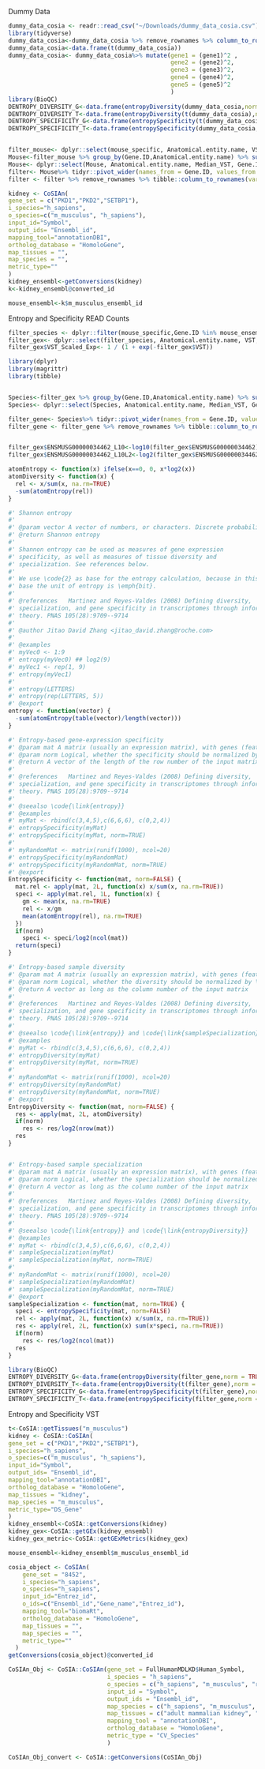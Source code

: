 Dummy Data
```r
dummy_data_cosia <- readr::read_csv("~/Downloads/dummy_data_cosia.csv")
library(tidyverse)
dummy_data_cosia<-dummy_data_cosia %>% remove_rownames %>% column_to_rownames(var="...1")
dummy_data_cosia<-data.frame(t(dummy_data_cosia))
dummy_data_cosia<- dummy_data_cosia%>% mutate(gene1 = (gene1)^2 ,
                                              gene2 = (gene2)^2,
                                              gene3 = (gene3)^2,
                                              gene4 = (gene4)^2,
                                              gene5 = (gene5)^2
                                              )
library(BioQC)
DENTROPY_DIVERSITY_G<-data.frame(entropyDiversity(dummy_data_cosia,norm = TRUE)) # across genes
DENTROPY_DIVERSITY_T<-data.frame(entropyDiversity(t(dummy_data_cosia),norm = TRUE)) # across tissue
DENTROPY_SPECIFICITY_G<-data.frame(entropySpecificity(t(dummy_data_cosia),norm = TRUE)) # across genes
DENTROPY_SPECIFICITY_T<-data.frame(entropySpecificity(dummy_data_cosia,norm = TRUE)) # across tissue



```

```r
filter_mouse<- dplyr::select(mouse_specific, Anatomical.entity.name, VST, Gene.ID)
Mouse<-filter_mouse %>% group_by(Gene.ID,Anatomical.entity.name) %>% summarise(Sample_size = n(), Median_VST = median(VST), VST = paste(unique(VST), collapse = ', '))
Mouse<- dplyr::select(Mouse, Anatomical.entity.name, Median_VST, Gene.ID)
filter<- Mouse%>% tidyr::pivot_wider(names_from = Gene.ID, values_from = Median_VST )
filter <- filter %>% remove_rownames %>% tibble::column_to_rownames(var="Anatomical.entity.name")

```



```r
kidney <- CoSIAn(
gene_set = c("PKD1","PKD2","SETBP1"),
i_species="h_sapiens",
o_species=c("m_musculus", "h_sapiens"),
input_id="Symbol",
output_ids= "Ensembl_id",
mapping_tool="annotationDBI",
ortholog_database = "HomoloGene",
map_tissues = "",
map_species = "",
metric_type=""
)
kidney_ensembl<-getConversions(kidney)
k<-kidney_ensembl@converted_id

mouse_ensembl<-k$m_musculus_ensembl_id
```


Entropy and Specificity READ Counts
```r
filter_species <- dplyr::filter(mouse_specific,Gene.ID %in% mouse_ensembl)
filter_gex<- dplyr::select(filter_species, Anatomical.entity.name, VST, Gene.ID)
filter_gex$VST_Scaled_Exp<- 1 / (1 + exp(-filter_gex$VST))

library(dplyr)
library(magrittr)
library(tibble)


Species<-filter_gex %>% group_by(Gene.ID,Anatomical.entity.name) %>% summarise(Sample_size = n(), Median_VST = median(VST_Scaled_Exp), VST = paste(unique(VST_Scaled_Exp), collapse = ', '))
Species<- dplyr::select(Species, Anatomical.entity.name, Median_VST, Gene.ID)

filter_gene<- Species%>% tidyr::pivot_wider(names_from = Gene.ID, values_from = Median_VST )
filter_gene <- filter_gene %>% remove_rownames %>% tibble::column_to_rownames(var="Anatomical.entity.name")


filter_gex$ENSMUSG00000034462_L10<-log10(filter_gex$ENSMUSG00000034462)
filter_gex$ENSMUSG00000034462_L10L2<-log2(filter_gex$ENSMUSG00000034462)


```

```r
atomEntropy <- function(x) ifelse(x==0, 0, x*log2(x))
atomDiversity <- function(x) {
  rel <- x/sum(x, na.rm=TRUE)
  -sum(atomEntropy(rel))
}

#' Shannon entropy
#' 
#' @param vector A vector of numbers, or characters. Discrete probability of each item is calculated and the Shannon entropy is returned.
#' @return Shannon entropy
#' 
#' Shannon entropy can be used as measures of gene expression
#' specificity, as well as measures of tissue diversity and
#' specialization. See references below.
#' 
#' We use \code{2} as base for the entropy calculation, because in this
#' base the unit of entropy is \emph{bit}.
#'
#' @references   Martinez and Reyes-Valdes (2008) Defining diversity, 
#' specialization, and gene specificity in transcriptomes through information 
#' theory. PNAS 105(28):9709--9714
#'  
#' @author Jitao David Zhang <jitao_david.zhang@roche.com>
#' 
#' @examples 
#' myVec0 <- 1:9
#' entropy(myVec0) ## log2(9)
#' myVec1 <- rep(1, 9)
#' entropy(myVec1)
#' 
#' entropy(LETTERS)
#' entropy(rep(LETTERS, 5))
#' @export
entropy <- function(vector) {
  -sum(atomEntropy(table(vector)/length(vector)))
}

#' Entropy-based gene-expression specificity
#' @param mat A matrix (usually an expression matrix), with genes (features) in rows and samples in columns.
#' @param norm Logical, whether the specificity should be normalized by \code{log2(ncol(mat))}.
#' @return A vector of the length of the row number of the input matrix, namely the specificity score of genes.
#' 
#' @references   Martinez and Reyes-Valdes (2008) Defining diversity, 
#' specialization, and gene specificity in transcriptomes through information 
#' theory. PNAS 105(28):9709--9714
#' 
#' @seealso \code{\link{entropy}}
#' @examples
#' myMat <- rbind(c(3,4,5),c(6,6,6), c(0,2,4))
#' entropySpecificity(myMat)
#' entropySpecificity(myMat, norm=TRUE)
#'
#' myRandomMat <- matrix(runif(1000), ncol=20)
#' entropySpecificity(myRandomMat)
#' entropySpecificity(myRandomMat, norm=TRUE)
#' @export
EntropySpecificity <- function(mat, norm=FALSE) {
  mat.rel <- apply(mat, 2L, function(x) x/sum(x, na.rm=TRUE))
  speci <- apply(mat.rel, 1L, function(x) {
    gm <- mean(x, na.rm=TRUE)
    rel <- x/gm
    mean(atomEntropy(rel), na.rm=TRUE)
  })
  if(norm)
    speci <- speci/log2(ncol(mat))
  return(speci)
}

#' Entropy-based sample diversity
#' @param mat A matrix (usually an expression matrix), with genes (features) in rows and samples in columns.
#' @param norm Logical, whether the diversity should be normalized by \code{log2(nrow(mat))}.
#' @return A vector as long as the column number of the input matrix
#' 
#' @references   Martinez and Reyes-Valdes (2008) Defining diversity, 
#' specialization, and gene specificity in transcriptomes through information 
#' theory. PNAS 105(28):9709--9714
#' 
#' @seealso \code{\link{entropy}} and \code{\link{sampleSpecialization}}
#' @examples
#' myMat <- rbind(c(3,4,5),c(6,6,6), c(0,2,4))
#' entropyDiversity(myMat)
#' entropyDiversity(myMat, norm=TRUE)
#'
#' myRandomMat <- matrix(runif(1000), ncol=20)
#' entropyDiversity(myRandomMat)
#' entropyDiversity(myRandomMat, norm=TRUE)
#' @export
EntropyDiversity <- function(mat, norm=FALSE) {
  res <- apply(mat, 2L, atomDiversity)
  if(norm)
    res <- res/log2(nrow(mat))
  res
}


#' Entropy-based sample specialization
#' @param mat A matrix (usually an expression matrix), with genes (features) in rows and samples in columns.
#' @param norm Logical, whether the specialization should be normalized by \code{log2(ncol(mat))}.
#' @return A vector as long as the column number of the input matrix
#' 
#' @references   Martinez and Reyes-Valdes (2008) Defining diversity, 
#' specialization, and gene specificity in transcriptomes through information 
#' theory. PNAS 105(28):9709--9714
#' 
#' @seealso \code{\link{entropy}} and \code{\link{entropyDiversity}}
#' @examples
#' myMat <- rbind(c(3,4,5),c(6,6,6), c(0,2,4))
#' sampleSpecialization(myMat)
#' sampleSpecialization(myMat, norm=TRUE)
#'
#' myRandomMat <- matrix(runif(1000), ncol=20)
#' sampleSpecialization(myRandomMat)
#' sampleSpecialization(myRandomMat, norm=TRUE)
#' @export
sampleSpecialization <- function(mat, norm=TRUE) {
  speci <- entropySpecificity(mat, norm=FALSE)
  rel <- apply(mat, 2L, function(x) x/sum(x, na.rm=TRUE))
  res <- apply(rel, 2L, function(x) sum(x*speci, na.rm=TRUE))
  if(norm)
    res <- res/log2(ncol(mat))  
  res
}
```


```r
library(BioQC)
ENTROPY_DIVERSITY_G<-data.frame(entropyDiversity(filter_gene,norm = TRUE)) # across genes
ENTROPY_DIVERSITY_T<-data.frame(entropyDiversity(t(filter_gene),norm = TRUE)) # across tissue
ENTROPY_SPECIFICITY_G<-data.frame(entropySpecificity(t(filter_gene),norm = TRUE)) # across genes
ENTROPY_SPECIFICITY_T<-data.frame(entropySpecificity(filter_gene,norm = TRUE)) # across tissue
```

Entropy and Specificity VST
```r
t<-CoSIA::getTissues("m_musculus")
kidney <- CoSIA::CoSIAn(
gene_set = c("PKD1","PKD2","SETBP1"),
i_species="h_sapiens",
o_species=c("m_musculus", "h_sapiens"),
input_id="Symbol",
output_ids= "Ensembl_id",
mapping_tool="annotationDBI",
ortholog_database = "HomoloGene",
map_tissues = "kidney",
map_species = "m_musculus",
metric_type="DS_Gene"
)
kidney_ensembl<-CoSIA::getConversions(kidney)
kidney_gex<-CoSIA::getGEx(kidney_ensembl)
kidney_gex_metric<-CoSIA::getGExMetrics(kidney_gex)

mouse_ensembl<-kidney_ensembl$m_musculus_ensembl_id
```

```r
cosia_object <- CoSIAn(
    gene_set = "8452",
    i_species="h_sapiens",
    o_species="h_sapiens",
    input_id="Entrez_id",
    o_ids=c("Ensembl_id","Gene_name","Entrez_id"),
    mapping_tool="biomaRt",
    ortholog_database = "HomoloGene",
    map_tissues = "",
    map_species = "",
    metric_type=""
  )
getConversions(cosia_object)@converted_id
```

```r
CoSIAn_Obj <- CoSIA::CoSIAn(gene_set = FullHumanMDLKD$Human_Symbol,
                            i_species = "h_sapiens",
                            o_species = c("h_sapiens", "m_musculus", "r_norvegicus"),
                            input_id = "Symbol",
                            output_ids = "Ensembl_id",
                            map_species = c("h_sapiens", "m_musculus", "r_norvegicus"),
                            map_tissues = c("adult mammalian kidney", "heart"),
                            mapping_tool = "annotationDBI",
                            ortholog_database = "HomoloGene",
                            metric_type = "CV_Species"
                            )

CoSIAn_Obj_convert <- CoSIA::getConversions(CoSIAn_Obj)
```

